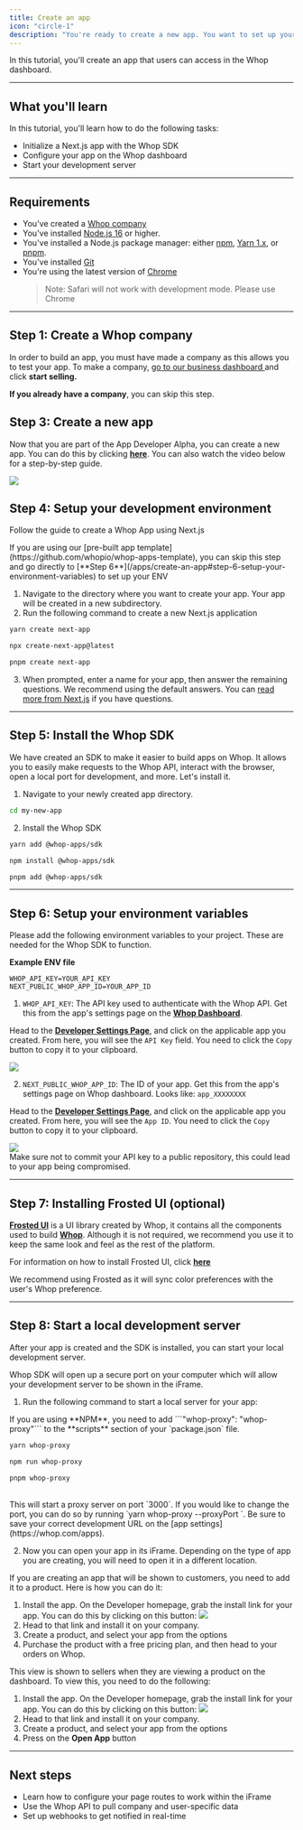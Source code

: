 ```yaml
---
title: Create an app
icon: "circle-1"
description: "You're ready to create a new app. You want to set up your development environment so that you can start coding."
---
```


In this tutorial, you'll create an app that users can access in the Whop dashboard.

---

## What you'll learn

In this tutorial, you'll learn how to do the following tasks:

- Initialize a Next.js app with the Whop SDK
- Configure your app on the Whop dashboard
- Start your development server

---

## Requirements

- You've created a [Whop company](https://dash.whop.com/)
- You've installed [Node.js 16](https://nodejs.org/en/download/) or higher.
- You've installed a Node.js package manager: either [npm](https://www.npmjs.com/get-npm), [Yarn 1.x](https://classic.yarnpkg.com/lang/en/docs/install), or [pnpm](https://pnpm.io/installation).
- You've installed [Git](https://git-scm.com/)
- You're using the latest version of [Chrome](https://www.google.com/chrome/)
  > Note: Safari will not work with development mode. Please use Chrome

---

## Step 1: Create a Whop company

In order to build an app, you must have made a company as this allows you to test your app. To make a company, [go to our business dashboard ](https://whop.com/sell/) and click **start selling.**

<Check>**If you already have a company**, you can skip this step.</Check>

## Step 3: Create a new app

Now that you are part of the App Developer Alpha, you can create a new app. You can do this by clicking [**here**](https://whop.com/apps). You can also watch the video below for a step-by-step guide.

<Frame>
  <img src="https://imgur.com/vKfHQiF.gif" />
</Frame>

## Step 4: Setup your development environment

Follow the guide to create a Whop App using Next.js

<Note>
  If you are using our [pre-built app
  template](https://github.com/whopio/whop-apps-template), you can skip this
  step and go directly to [**Step
  6**](/apps/create-an-app#step-6-setup-your-environment-variables) to set up
  your ENV
</Note>

1. Navigate to the directory where you want to create your app. Your app will be created in a new subdirectory.
2. Run the following command to create a new Next.js application

<CodeGroup>

```bash yarn
yarn create next-app
```

```bash npm
npx create-next-app@latest
```

```bash pnpm
pnpm create next-app
```

</CodeGroup>

3. When prompted, enter a name for your app, then answer the remaining questions. We recommend using the default answers. You can [read more from Next.js](https://nextjs.org/docs/pages/api-reference/create-next-app) if you have questions.

---

## Step 5: Install the Whop SDK

We have created an SDK to make it easier to build apps on Whop. It allows you to easily make requests to the Whop API, interact with the browser, open a local port for development, and more. Let's install it.

1. Navigate to your newly created app directory.

```bash
cd my-new-app
```

2. Install the Whop SDK

<CodeGroup>

```bash yarn
yarn add @whop-apps/sdk
```

```bash npm
npm install @whop-apps/sdk
```

```bash pnpm
pnpm add @whop-apps/sdk
```

</CodeGroup>

---

## Step 6: Setup your environment variables

Please add the following environment variables to your project. These are needed for the Whop SDK to function.

**Example ENV file**

```env .env.local
WHOP_API_KEY=YOUR_API_KEY
NEXT_PUBLIC_WHOP_APP_ID=YOUR_APP_ID
```

1. `WHOP_API_KEY`: The API key used to authenticate with the Whop API. Get this from the app's settings page on the [**Whop Dashboard**](https://whop.com/apps).

<Accordion title="How to get WHOP_API_KEY" >

Head to the [**Developer Settings Page**](https://whop.com/apps), and click on the applicable app you created. From here, you will see the `API Key` field. You need to click the `Copy` button to copy it to your clipboard.

<Frame>
  <img src="https://imgur.com/g6UIIj4.png" />
</Frame>

</Accordion>

2. `NEXT_PUBLIC_WHOP_APP_ID`: The ID of your app. Get this from the app's settings page on Whop dashboard. Looks like: `app_XXXXXXXX`

<Accordion title="How to get NEXT_PUBLIC_WHOP_APP_ID" >

Head to the [**Developer Settings Page**](https://whop.com/apps), and click on the applicable app you created. From here, you will see the `App ID`. You need to click the `Copy` button to copy it to your clipboard.

<Frame>
  <img src="https://imgur.com/KcdiZ9c.png" />
</Frame>

</Accordion>

<br />

<Tip>
  Make sure not to commit your API key to a public repository, this could lead
  to your app being compromised.
</Tip>

---

## Step 7: Installing Frosted UI (optional)

[**Frosted UI**](https://storybook.whop.com) is a UI library created by Whop, it contains all the components used to build [**Whop**](https://whop.com). Although it is not required, we recommend you use it to keep the same look and feel as the rest of the platform.

For information on how to install Frosted UI, click [**here**](https://github.com/whopio/frosted-ui)

<Tip>
  We recommend using Frosted as it will sync color preferences with the user's
  Whop preference.
</Tip>

---

## Step 8: Start a local development server

After your app is created and the SDK is installed, you can start your local development server.

Whop SDK will open up a secure port on your computer which will allow your development server to be shown in the iFrame.

1. Run the following command to start a local server for your app:

<Note>
  If you are using **NPM**, you need to add ```"whop-proxy": "whop-proxy"``` to
  the **scripts** section of your `package.json` file.
</Note>

<CodeGroup>

```bash yarn
yarn whop-proxy
```

```bash npm
npm run whop-proxy
```

```bash pnpm
pnpm whop-proxy
```

</CodeGroup>

<br />

<Tip>
This will start a proxy server on port `3000`. If you would like to change the port, you can do so by running `yarn whop-proxy --proxyPort <port>`. Be sure to save your correct development URL on the [app settings](https://whop.com/apps).

</Tip>

2. Now you can open your app in its iFrame. Depending on the type of app you are creating, you will need to open it in a different location.

<AccordionGroup>

<Accordion title="Customer View">

If you are creating an app that will be shown to customers, you need to add it to a product. Here is how you can do it:

1. Install the app. On the Developer homepage, grab the install link for your app. You can do this by clicking on this button:
   <Frame>
     <img src="https://imgur.com/iNPkf9g.jpeg" />
   </Frame>
2. Head to that link and install it on your company.
3. Create a product, and select your app from the options
4. Purchase the product with a free pricing plan, and then head to your orders on Whop.

</Accordion>

<Accordion title="Seller Product View" >

This view is shown to sellers when they are viewing a product on the dashboard. To view this, you need to do the following:

1. Install the app. On the Developer homepage, grab the install link for your app. You can do this by clicking on this button:
   <Frame>
     <img src="https://imgur.com/iNPkf9g.jpeg" />
   </Frame>
2. Head to that link and install it on your company.
3. Create a product, and select your app from the options
4. Press on the **Open App** button

</Accordion>

</AccordionGroup>

---

## Next steps

- Learn how to configure your page routes to work within the iFrame
- Use the Whop API to pull company and user-specific data
- Set up webhooks to get notified in real-time

